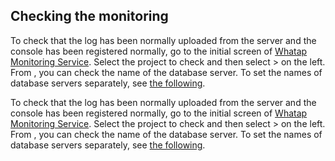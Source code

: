 ## Checking the monitoring

<Xclude product="oracle-pro">

To check that the log has been normally uploaded from the server and the console has been registered normally, go to the initial screen of [Whatap Monitoring Service](https://service.whatap.io). Select the project to check and then select <Cmdname sid="side_management" className="uitext" /> > <Cmdname sid="side_dbAgents" className="uitext" /> on the left. From <Cmdname sid="side_dbAgents" className="uitext" />, you can check the name of the database server. To set the names of database servers separately, see [the following](agent-dbx-settings#naming).

</Xclude>

<InDoc product="oracle-pro">

To check that the log has been normally uploaded from the server and the console has been registered normally, go to the initial screen of [Whatap Monitoring Service](https://service.whatap.io). Select the project to check and then select <Cmdname sid="side_management" className="uitext" /> > <Cmdname sid="side_dbAgents" className="uitext" /> on the left. From <Cmdname sid="side_dbAgents" className="uitext" />, you can check the name of the database server. To set the names of database servers separately, see [the following](agent-settings#naming).

</InDoc>

<ImgLang img='db-check-monitoring-agent-lists.png' desc='' />
